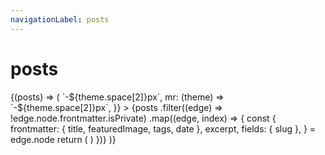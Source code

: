 ```yaml
---
navigationLabel: posts
---
```



# posts

<SourceList filter="posts">
  {(posts) => (
    <Flex
      sx={{
        flexWrap: "wrap",
        ml: (theme) => `-${theme.space[2]}px`,
        mr: (theme) => `-${theme.space[2]}px`,
      }}
    >
      {posts
        .filter((edge) => !edge.node.frontmatter.isPrivate)
        .map((edge, index) => {
          const {
            frontmatter: { title, featuredImage, tags, date },
            excerpt,
            fields: { slug },
          } = edge.node
          return (
            <PostCard
              key={index}
              title={title}
              featuredImage={featuredImage}
              tags={tags}
              date={date}
              excerpt={excerpt}
              slug={slug}
            />
          )
        })}
    </Flex>
  )}
</SourceList>
